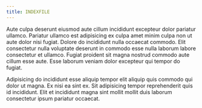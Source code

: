 ```yaml
---
title: INDEXFILE
---
```


Aute culpa deserunt eiusmod aute cillum incididunt excepteur dolor pariatur ullamco. Pariatur ullamco est adipisicing ex culpa amet minim culpa non ut aute dolor nisi fugiat. Dolore do incididunt nulla occaecat commodo. Elit consectetur nulla voluptate deserunt in commodo esse nulla laborum labore consectetur et ullamco. Fugiat proident sit magna nostrud commodo aute cillum esse aute. Esse laborum veniam dolor excepteur qui tempor do fugiat.

Adipisicing do incididunt esse aliquip tempor elit aliquip quis commodo qui dolor ut magna. Ex nisi ea sint ex. Sit adipisicing tempor reprehenderit quis id incididunt. Elit et incididunt magna sint mollit mollit duis laborum consectetur ipsum pariatur occaecat.